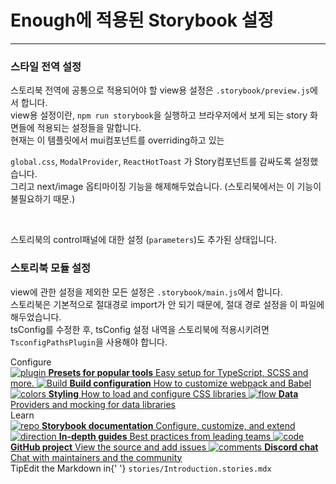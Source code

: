 
<Meta title='Introduction' />

<style>
  {`
    .subheading {
      --mediumdark: '#999999';
      font-weight: 900;
      font-size: 13px;
      color: #999;
      letter-spacing: 6px;
      line-height: 24px;
      text-transform: uppercase;
      margin-bottom: 12px;
      margin-top: 40px;
    }

    .link-list {
      display: grid;
      grid-template-columns: 1fr;
      grid-template-rows: 1fr 1fr;
      row-gap: 10px;
    }

    @media (min-width: 620px) {
      .link-list {
        row-gap: 20px;
        column-gap: 20px;
        grid-template-columns: 1fr 1fr;
      }
    }

    @media all and (-ms-high-contrast:none) {
    .link-list {
        display: -ms-grid;
        -ms-grid-columns: 1fr 1fr;
        -ms-grid-rows: 1fr 1fr;
      }
    }

    .link-item {
      display: block;
      padding: 20px 30px 20px 15px;
      border: 1px solid #00000010;
      border-radius: 5px;
      transition: background 150ms ease-out, border 150ms ease-out, transform 150ms ease-out;
      color: #333333;
      display: flex;
      align-items: flex-start;
    }

    .link-item:hover {
      border-color: #1EA7FD50;
      transform: translate3d(0, -3px, 0);
      box-shadow: rgba(0, 0, 0, 0.08) 0 3px 10px 0;
    }

    .link-item:active {
      border-color: #1EA7FD;
      transform: translate3d(0, 0, 0);
    }

    .link-item strong {
      font-weight: 700;
      display: block;
      margin-bottom: 2px;
    }

    .link-item img {
      height: 40px;
      width: 40px;
      margin-right: 15px;
      flex: none;
    }

    .link-item span {
      font-size: 14px;
      line-height: 20px;
    }

    .tip {
      display: inline-block;
      border-radius: 1em;
      font-size: 11px;
      line-height: 12px;
      font-weight: 700;
      background: #E7FDD8;
      color: #66BF3C;
      padding: 4px 12px;
      margin-right: 10px;
      vertical-align: top;
    }

    .tip-wrapper {
      font-size: 13px;
      line-height: 20px;
      margin-top: 40px;
      margin-bottom: 40px;
    }

    .tip-wrapper code {
      font-size: 12px;
      display: inline-block;
    }
  `}
</style>

# Enough에 적용된 Storybook 설정

---

### 스타일 전역 설정

스토리북 전역에 공통으로 적용되어야 할 view용 설정은 <code>.storybook/preview.js</code>에서 합니다.<br/>
view용 설정이란, <code>npm run storybook</code>을 실행하고 브라우저에서 보게 되는 story 화면들에 적용되는
설정들을 말합니다.<br/>
현재는 이 템플릿에서 mui컴포넌트를 overriding하고 있는 <br/>

`global.css`, `ModalProvider`, `ReactHotToast`
가 Story컴포넌트를 감싸도록 설정했습니다. <br />
그리고 next/image 옵티마이징 기능을 해제해두었습니다. (스토리북에서는 이 기능이
불필요하기 때문.)

<br />

스토리북의 control패널에 대한 설정 (`parameters`)도 추가된 상태입니다.

### 스토리북 모듈 설정

view에 관한 설정을 제외한 모든 설정은 <code>.storybook/main.js</code>에서 합니다.<br/>
스토리북은 기본적으로 절대경로 import가 안 되기 때문에, 절대 경로 설정을 이 파일에 해두었습니다.<br/>
tsConfig를 수정한 후, tsConfig 설정 내역을 스토리북에 적용시키려면 <code>TsconfigPathsPlugin</code>을 사용해야 합니다.<br/>

<div className='subheading'>Configure</div>

<div className='link-list'>
  <a
    className='link-item'
    href='https://storybook.js.org/docs/react/addons/addon-types'
    target='_blank'
  >
    <img src={Plugin} alt='plugin' />
    <span>
      <strong>Presets for popular tools</strong>
      Easy setup for TypeScript, SCSS and more.
    </span>
  </a>
  <a
    className='link-item'
    href='https://storybook.js.org/docs/react/configure/webpack'
    target='_blank'
  >
    <img src={StackAlt} alt='Build' />
    <span>
      <strong>Build configuration</strong>
      How to customize webpack and Babel
    </span>
  </a>
  <a
    className='link-item'
    href='https://storybook.js.org/docs/react/configure/styling-and-css'
    target='_blank'
  >
    <img src={Colors} alt='colors' />
    <span>
      <strong>Styling</strong>
      How to load and configure CSS libraries
    </span>
  </a>
  <a
    className='link-item'
    href='https://storybook.js.org/docs/react/get-started/setup#configure-storybook-for-your-stack'
    target='_blank'
  >
    <img src={Flow} alt='flow' />
    <span>
      <strong>Data</strong>
      Providers and mocking for data libraries
    </span>
  </a>
</div>

<div className='subheading'>Learn</div>

<div className='link-list'>
  <a className='link-item' href='https://storybook.js.org/docs' target='_blank'>
    <img src={Repo} alt='repo' />
    <span>
      <strong>Storybook documentation</strong>
      Configure, customize, and extend
    </span>
  </a>
  <a
    className='link-item'
    href='https://storybook.js.org/tutorials/'
    target='_blank'
  >
    <img src={Direction} alt='direction' />
    <span>
      <strong>In-depth guides</strong>
      Best practices from leading teams
    </span>
  </a>
  <a
    className='link-item'
    href='https://github.com/storybookjs/storybook'
    target='_blank'
  >
    <img src={Code} alt='code' />
    <span>
      <strong>GitHub project</strong>
      View the source and add issues
    </span>
  </a>
  <a className='link-item' href='https://discord.gg/storybook' target='_blank'>
    <img src={Comments} alt='comments' />
    <span>
      <strong>Discord chat</strong>
      Chat with maintainers and the community
    </span>
  </a>
</div>

<div className='tip-wrapper'>
  <span className='tip'>Tip</span>Edit the Markdown in{' '}
  <code>stories/Introduction.stories.mdx</code>
</div>
